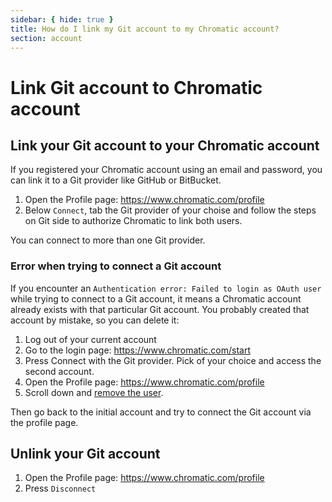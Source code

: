 ```yaml
---
sidebar: { hide: true }
title: How do I link my Git account to my Chromatic account?
section: account
---
```


# Link Git account to Chromatic account

## Link your Git account to your Chromatic account

If you registered your Chromatic account using an email and password, you can link it to a Git provider like GitHub or BitBucket.

1. Open the Profile page: https://www.chromatic.com/profile
2. Below `Connect`, tab the Git provider of your choise and follow the steps on Git side to authorize Chromatic to link both users.

You can connect to more than one Git provider.

### Error when trying to connect a Git account

If you encounter an `Authentication error: Failed to login as OAuth user` while trying to connect to a Git account, it means a Chromatic account already exists with that particular Git account. You probably created that account by mistake, so you can delete it:

1. Log out of your current account
2. Go to the login page: https://www.chromatic.com/start
3. Press Connect with the Git provider. Pick of your choice and access the second account.
4. Open the Profile page: https://www.chromatic.com/profile
5. Scroll down and [remove the user](/docs/faq/delete-my-profile/).

Then go back to the initial account and try to connect the Git account via the profile page.

## Unlink your Git account

1. Open the Profile page: https://www.chromatic.com/profile
2. Press `Disconnect`
